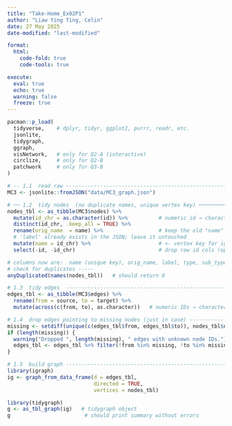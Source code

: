 ```yaml
---
title: "Take-Home_Ex02P1"
author: "Liaw Ying Ting, Celin"
date: 27 May 2025
date-modified: "last-modified"

format:
  html:
    code-fold: true
    code-tools: true

execute: 
  eval: true
  echo: true
  warning: false
  freeze: true
---
```


```R
pacman::p_load(
  tidyverse,    # dplyr, tidyr, ggplot2, purrr, readr, etc.
  jsonlite,
  tidygraph,
  ggraph,
  visNetwork,   # only for Q2-A (interactive)
  circlize,     # only for Q2-B
  patchwork     # only for Q3-B
)


```

```r
# -- 1.1  read raw ----------------------------------------------------------
MC3 <- jsonlite::fromJSON("data/MC3_graph.json")

# ── 1.2  tidy nodes  (no duplicate names, unique vertex key) ──────────────
nodes_tbl <- as_tibble(MC3$nodes) %>%
  mutate(id_chr = as.character(id)) %>%          # numeric id → character
  distinct(id_chr, .keep_all = TRUE) %>%
  rename(orig_name  = name) %>%                  # keep the old "name" safely
  # 'label' already exists in the JSON; leave it untouched
  mutate(name = id_chr) %>%                      # <- vertex key for igraph
  select(-id, -id_chr)                           # drop raw id cols (optional)

# columns now are:  name (unique key), orig_name, label, type, sub_type, …
# check for duplicates -----
anyDuplicated(names(nodes_tbl))   # should return 0

```

```R
# 1.3  tidy edges  ---------------------------------------------------------
edges_tbl <- as_tibble(MC3$edges) %>%
  rename(from = source, to = target) %>%
  mutate(across(c(from, to), as.character))   # numeric IDs → character

# 1.4  drop edges pointing to missing nodes (just in case) -----------------
missing <- setdiff(unique(c(edges_tbl$from, edges_tbl$to)), nodes_tbl$name)
if (length(missing)) {
  warning("Dropped ", length(missing), " edges with unknown node IDs.")
  edges_tbl <- edges_tbl %>% filter(!from %in% missing, !to %in% missing)
}

# 1.5  build graph ---------------------------------------------------------
library(igraph)
ig <- graph_from_data_frame(d = edges_tbl,
                            directed = TRUE,
                            vertices = nodes_tbl)

library(tidygraph)
g <- as_tbl_graph(ig)   # tidygraph object
g                        # should print summary without errors

```
